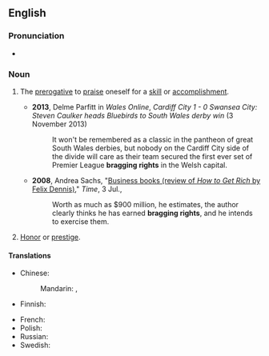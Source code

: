 ==English==

===Pronunciation===
* {{audio|en|en-au-bragging rights.ogg|Audio (AU)}}

===Noun===
{{en-plural noun}}

# {{lb|en|idiomatic}} The [[prerogative]] to [[praise]] oneself for a [[skill]] or [[accomplishment]].
#* '''2013''', Delme Parfitt in ''Wales Online'', ''Cardiff City 1 - 0 Swansea City: Steven Caulker heads Bluebirds to South Wales derby win'' (3 November 2013)
#*: It won't be remembered as a classic in the pantheon of great South Wales derbies, but nobody on the Cardiff City side of the divide will care as their team secured the first ever set of Premier League '''bragging rights''' in the Welsh capital.
#* '''2008''', Andrea Sachs, "[https://web.archive.org/web/20080802111959/http://www.time.com/time/magazine/article/0,9171,1820126,00.html Business books (review of ''How to Get Rich'' by Felix Dennis)]," ''Time'', 3 Jul.,
#*: Worth as much as $900 million, he estimates, the author clearly thinks he has earned '''bragging rights''', and he intends to exercise them.
# {{lb|en|idiomatic}} [[honor|Honor]] or [[prestige]].

====Translations====
{{trans-top|the prerogative to praise oneself}}
* Chinese:
*: Mandarin: {{t|cmn|[[吹噓]][[的]][[資本]]|sc=Hani}}, {{t|cmn|[[吹嘘]][[的]][[资本]]|tr=chuīxū de zīběn|sc=Hani}}
* Finnish: {{t|fi|kerskailuoikeudet|p}}
{{trans-mid}}
* French: {{t+|fr|[[droit]] [[de]] [[se]] [[vanter]]|m}}
* Polish: {{t+|pl|[[prawo]] [[do]] [[przechwałka|przechwałek]]|n}}
* Russian: {{t-needed|ru}}
* Swedish: {{t|sv|skryträttigheter|p}}
{{trans-bottom}}